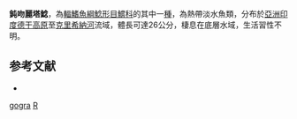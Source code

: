 {{Speciesbox
| taxon = Rita gogra
| binomial_authority = [[Sykes|Sykes]], 1839
| status = LC
| status_system = IUCN3.1
| synonyms = *''Phractocephalus gogra'', Sykes, 1839
*''Arius pavimentatus'', Valenciennes, 1840
*''Rita pavimentata'', Valenciennes, 1840
*''Rita pavimentatus'', Valenciennes, 1840
}}
'''鈍吻麗塔鯰'''，為[[輻鰭魚綱|輻鰭魚綱]][[鯰形目|鯰形目]][[鱨科|鱨科]]的其中一[[種|種]]，為熱帶淡水魚類，分布於[[亞洲|亞洲]][[印度|印度]][[德干高原|德干高原]]至[[克里希納河|克里希納河]]流域，體長可達26公分，棲息在底層水域，生活習性不明。

==参考文献==
*{{FishBase_species|genus=Rita|species=gogra|year=2015|month=4}}

{{Taxonbar}}
[[Category:麗塔鯰屬|gogra]]
[[Category:1839年描述的魚類|R]]